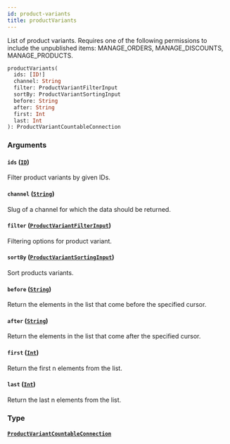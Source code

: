 ```yaml
---
id: product-variants
title: productVariants
---
```



List of product variants. Requires one of the following permissions to include the unpublished items: MANAGE_ORDERS, MANAGE_DISCOUNTS, MANAGE_PRODUCTS.

```graphql
productVariants(
  ids: [ID!]
  channel: String
  filter: ProductVariantFilterInput
  sortBy: ProductVariantSortingInput
  before: String
  after: String
  first: Int
  last: Int
): ProductVariantCountableConnection
```


### Arguments

#### `ids` ([`ID`](../../../developer/api-reference/scalars/id))

Filter product variants by given IDs.


#### `channel` ([`String`](../../../developer/api-reference/scalars/string))

Slug of a channel for which the data should be returned.


#### `filter` ([`ProductVariantFilterInput`](../../../developer/api-reference/inputs/product-variant-filter-input))

Filtering options for product variant.


#### `sortBy` ([`ProductVariantSortingInput`](../../../developer/api-reference/inputs/product-variant-sorting-input))

Sort products variants.


#### `before` ([`String`](../../../developer/api-reference/scalars/string))

Return the elements in the list that come before the specified cursor.


#### `after` ([`String`](../../../developer/api-reference/scalars/string))

Return the elements in the list that come after the specified cursor.


#### `first` ([`Int`](../../../developer/api-reference/scalars/int))

Return the first n elements from the list.


#### `last` ([`Int`](../../../developer/api-reference/scalars/int))

Return the last n elements from the list.


### Type

#### [`ProductVariantCountableConnection`](../../../developer/api-reference/objects/product-variant-countable-connection) 






